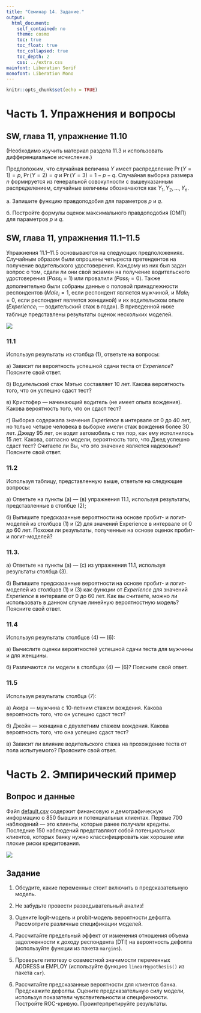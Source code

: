 ```yaml
---
title: "Семинар 14. Задание."
output:  
  html_document:  
    self_contained: no  
    theme: cosmo
    toc: true
    toc_float: true
    toc_collapsed: true
    toc_depth: 2
    css: ../extra.css
mainfont: Liberation Serif
monofont: Liberation Mono
---
```


```r
knitr::opts_chunk$set(echo = TRUE)
```

# Часть 1. Упражнения и вопросы

## SW, глава 11, упражнение 11.10 
(Необходимо изучить материал раздела 11.3 и использовать дифференциальное исчисление.)

Предположим, что случайная величина $Y$ имеет распределение $\Pr(Y = 1) = p$, $\Pr(Y = 2) = q$ и $\Pr(Y = 3) = 1 − p − q$. Случайная выборка размера $n$ формируется из генеральной совокупности с вышеуказанным распределением, случайные величины обозначаются как $Y_1, Y_2, \dots, Y_n$.

а. Запишите функцию правдоподобия для параметров $p$ и $q$.

б. Постройте формулы оценок максимального правдоподобия (ОМП) для параметров $p$ и $q$.


## SW, глава 11, упражнения 11.1--11.5
Упражнения 11.1–11.5 основываются на следующих предположениях. Случайным образом были опрошены четыреста претендентов на получение водительского удостоверения. Каждому из них был задан вопрос о том, сдали ли они свой экзамен на получение водительского удостоверения ($Pass_i = 1$) или провалили ($Pass_i = 0$). Также дополнительно были собраны данные о половой принадлежности респондентов ($Male_i = 1$, если респондент является мужчиной, и $Male_i = 0$, если респондент является женщиной) и их водительском опыте ($Experience_i$ --- водительский стаж в годах). В приведенной ниже таблице представлены результаты оценок нескольких моделей.

![](images/SW_p427.png)

### 11.1
Используя результаты из столбца (1), ответьте на вопросы:

а) Зависит ли вероятность успешной сдачи теста от $Experience$? Поясните свой ответ.

б) Водительский стаж Мэтью составляет 10 лет. Какова вероятность того, что он успешно сдаст тест?

в) Кристофер --- начинающий водитель (не имеет опыта вождения). Какова вероятность того, что он сдаст тест?

г) Выборка содержала значения $Experience$ в интервале от 0 до 40 лет, но только четыре человека в выборке имели стаж вождения более 30 лет. Джеду 95 лет, он водит автомобиль с тех пор, как ему исполнилось 15 лет. Какова, согласно модели, вероятность того, что Джед успешно сдаст тест? Считаете ли Вы, что это значение является надежным? Поясните свой ответ.


### 11.2
Используя таблицу, представленную выше, ответьте на следующие вопросы:

а) Ответьте на пункты (а) — (в) упражнения 11.1, используя результаты, представленные в столбце (2);

б) Выпишите предсказанные вероятности на основе пробит- и логит-моделей из столбцов (1) и (2) для значений Experience в интервале от 0 до 60 лет. Похожи ли результаты, полученные на основе оценок пробит- и логит-моделей?


### 11.3. 
а) Ответьте на пункты (а) — (с) из упражнения 11.1, используя результаты столбца (3).

б) Выпишите предсказанные вероятности на основе пробит- и логит-моделей из столбцов (1) и (3) как функции от $Experience$ для значений $Experience$ в интервале от 0 до 60 лет. Как вы считаете, можно ли использовать в данном случае линейную вероятностную модель? Поясните свой ответ.

### 11.4
Используя результаты столбцов (4) — (6):

а) Вычислите оценки вероятностей успешной сдачи теста для мужчины и для женщины.

б) Различаются ли модели в столбцах (4) — (6)? Поясните свой ответ.


### 11.5
Используя результаты столбца (7):

а) Акира --- мужчина с 10-летним стажем вождения. Какова вероятность того, что он успешно сдаст тест?

б) Джейн --- женщина с двухлетним стажем вождения. Какова вероятность того, что она успешно сдаст тест?

в) Зависит ли влияние водительского стажа на прохождение теста от пола испытуемого? Проясните свой ответ.


# Часть 2. Эмпирический пример

## Вопрос и данные 
Файл [default.csv](datasets/default.csv) содержит финансовую и демографическую информацию о 850 бывших и потенциальных клиентах. Первые 700 наблюдений --- это клиенты, которые ранее получали кредиты. Последние 150 наблюдений представляют собой
потенциальных клиентов, которых банку нужно классифицировать как хорошие или плохие риски кредитования.

![](images/default_vars.jpg)

## Задание

1. Обсудите, какие переменные стоит включить в предсказательную модель.

2. Не забудьте провести разведывательный анализ!

3. Оцените logit-модель и probit-модель вероятности дефолта. Рассмотрите различные спецификации моделей.

4. Рассчитайте предельный эффект от изменения отношения объема задолженности к доходу респондента (DTI) на вероятность дефолта (используйте функции из пакета `margins`).

5. Проверьте гипотезу о совместной значимости переменных ADDRESS и EMPLOY (используйте функцию `linearHypothesis()` из пакета `car`).

6. Рассчитайте предсказанные вероятности для клиентов банка. Предскажите дефолты. Оцените предсказательную силу модели, используя показатели чувствительности и специфичности. Постройте ROC-кривую. Проинтерпретируйте результаты. 